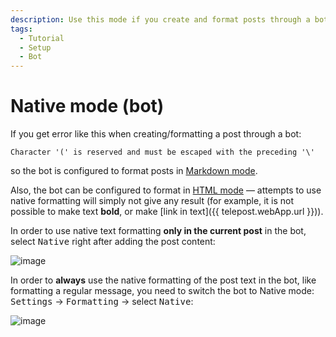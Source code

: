 ```yaml
---
description: Use this mode if you create and format posts through a bot
tags:
  - Tutorial
  - Setup
  - Bot
---
```


# Native mode (bot)

If you get error like this when creating/formatting a post through a bot:

```text
Character '(' is reserved and must be escaped with the preceding '\'
```

so the bot is configured to format posts in [Markdown mode](https://core.telegram.org/bots/api#markdownv2-style).

Also, the bot can be configured to format in [HTML mode](https://core.telegram.org/bots/api#html-style) — attempts to use native formatting will simply not give any result (for example, it is not possible to make text **bold**, or make [link in text]({{ telepost.webApp.url }})).

In order to use native text formatting **only in the current post** in the bot, select <kbd>Native</kbd> right after adding the post content:

![image](https://user-images.githubusercontent.com/24430718/164975067-37ce77cc-0db4-414c-a776-6c4eafca9714.png)

In order to **always** use the native formatting of the post text in the bot, like formatting a regular message, you need to switch the bot to Native mode: <kbd>Settings</kbd> → <kbd>Formatting</kbd> → select <kbd>Native</kbd>:

![image](https://user-images.githubusercontent.com/24430718/164975146-8e0db81c-30b7-45a9-a4bf-5d34c309d2b7.png)
